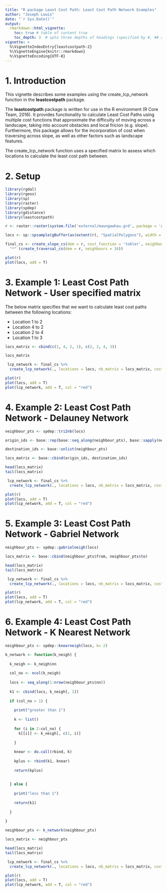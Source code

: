 ---
title: "R package Least Cost Path: Least Cost Path Network Examples"
author: "Joseph Lewis"
date: "`r Sys.Date()`"
output:
  rmarkdown::html_vignette:
    toc: true # table of content true
    toc_depth: 3  # upto three depths of headings (specified by #, ## and ###)
vignette: >
  %\VignetteIndexEntry{leastcostpath-2}
  %\VignetteEngine{knitr::rmarkdown}
  %\VignetteEncoding{UTF-8}
---

# 1. Introduction

This vignette describes some examples using the create_lcp_network function in the <b>leastcostpath</b> package. 

The <b>leastcostpath</b> package is written for use in the R environment (R Core Team, 2016). It provides functionality to calculate Least Cost Paths using multiple cost functions that approximate the difficulty of moving across a landscape, taking into account obstacles and local fricion (e.g. slope). Furthermore, this package allows for the incorporation of cost when traversing across slope, as well as other factors such as landscape features. 

The create_lcp_network function uses a specified matrix to assess which locations to calculate the least cost path between. 

# 2. Setup

```{r libraries, echo = TRUE, message= FALSE, warning= FALSE}
library(rgdal)
library(rgeos)
library(sp)
library(raster)
library(spdep)
library(gdistance)
library(leastcostpath)
```

```{r raster, echo = TRUE,  fig.height = 6, fig.width = 6, warning = FALSE}
r <- raster::raster(system.file('external/maungawhau.grd', package = 'gdistance'))

locs <- sp::spsample(gBuffer(as(extent(r), "SpatialPolygons"), width = -100),n=50,'random')

final_cs <- create_slope_cs(dem = r, cost_function = 'tobler', neighbours = 16) %>%
  "*" (create_traversal_cs(dem = r, neighbours = 16))

plot(r)
plot(locs, add = T)
```

# 3. Example 1: Least Cost Path Network - User specified matrix

The below matrix specifies that we want to calculate least cost paths between the following locations:

* Location 1 to 2
* Location 4 to 2
* Location 2 to 4
* Location 1 to 3

```{r lcp_matrix, echo = TRUE,  fig.height = 6, fig.width = 6, warning = FALSE}
locs_matrix <- cbind(c(1, 4, 2, 1), c(2, 2, 4, 3))

locs_matrix

```

```{r lcp_network, echo = TRUE,  fig.height = 6, fig.width = 6, warning = FALSE}
 lcp_network <- final_cs %>%
  create_lcp_network(., locations = locs, nb_matrix = locs_matrix, cost_distance = FALSE, parallel = FALSE)

plot(r)
plot(locs, add = T)
plot(lcp_network, add = T, col = "red")
```

# 4. Example 2: Least Cost Path Network - Delauney Network

```{r lcp_matrix_del, echo = TRUE,  fig.height = 6, fig.width = 6, warning = FALSE}
neighbour_pts <- spdep::tri2nb(locs)

origin_ids <- base::rep(base::seq_along(neighbour_pts), base::sapply(neighbour_pts, function(x) base::length(x)))

destination_ids <- base::unlist(neighbour_pts)

locs_matrix <- base::cbind(origin_ids, destination_ids)

head(locs_matrix)
tail(locs_matrix)

```

```{r lcp_network_del, echo = TRUE,  fig.height = 6, fig.width = 6, warning = FALSE}
 lcp_network <- final_cs %>%
  create_lcp_network(., locations = locs, nb_matrix = locs_matrix, cost_distance = FALSE, parallel = FALSE)

plot(r)
plot(locs, add = T)
plot(lcp_network, add = T, col = "red")
```

# 5. Example 3: Least Cost Path Network - Gabriel Network

```{r lcp_matrix_g, echo = TRUE,  fig.height = 6, fig.width = 6, warning = FALSE}
neighbour_pts <- spdep::gabrielneigh(locs)

locs_matrix <- base::cbind(neighbour_pts$from, neighbour_pts$to)

head(locs_matrix)
tail(locs_matrix)

```

```{r lcp_network_g, echo = TRUE,  fig.height = 6, fig.width = 6, warning = FALSE}
 lcp_network <- final_cs %>%
  create_lcp_network(., locations = locs, nb_matrix = locs_matrix, cost_distance = FALSE, parallel = FALSE)

plot(r)
plot(locs, add = T)
plot(lcp_network, add = T, col = "red")
```

# 6. Example 4: Least Cost Path Network - K Nearest Network

```{r lcp_matrix_k, echo = TRUE,  fig.height = 6, fig.width = 6, warning = FALSE}
neighbour_pts <- spdep::knearneigh(locs, k= 2)

k_network <- function(k_neigh) {
  
  k_neigh <- k_neigh$nn
  
  col_no <- ncol(k_neigh)
  
  locs <- seq_along(1:nrow(neighbour_pts$nn))
  
  k1 <- cbind(locs, k_neigh[, 1])
  
  if (col_no > 1) {
    
    print("greater than 1")
    
    k <- list()
    
    for (i in 2:col_no) {
      k[[i]] <- k_neigh[, c(1, i)]
      
    }
    
    knear <- do.call(rbind, k)
    
    kplus <- rbind(k1, knear)
    
    return(kplus)
    
    
  } else {
    
    print("less than 1")
    
    return(k1)
    
  }
  
}

neighbour_pts <- k_network(neighbour_pts)

locs_matrix <- neighbour_pts

head(locs_matrix)
tail(locs_matrix)

```

```{r lcp_network_k, echo = TRUE,  fig.height = 6, fig.width = 6, warning = FALSE}
 lcp_network <- final_cs %>%
  create_lcp_network(., locations = locs, nb_matrix = locs_matrix, cost_distance = FALSE, parallel = FALSE)

plot(r)
plot(locs, add = T)
plot(lcp_network, add = T, col = "red")
```
